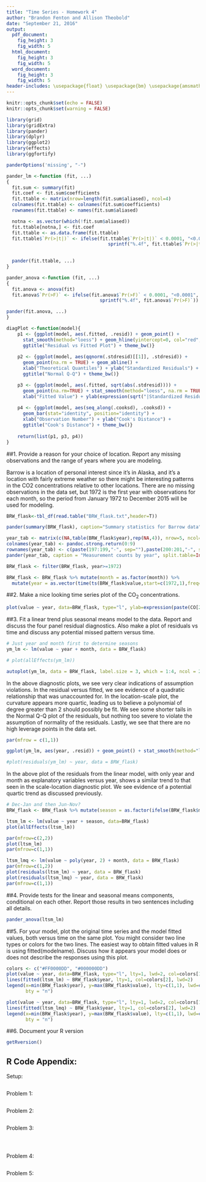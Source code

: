 ```yaml
---
title: "Time Series - Homework 4"
author: "Brandon Fenton and Allison Theobold"
date: "September 21, 2016"
output:
  pdf_document:
    fig_height: 3
    fig_width: 5
  html_document:
    fig_height: 3
    fig_width: 5
  word_document:
    fig_height: 3
    fig_width: 5
header-includes: \usepackage{float} \usepackage{bm} \usepackage{amsmath} \usepackage{amssymb} \usepackage{microtype}
---
```


```r
knitr::opts_chunk$set(echo = FALSE)
knitr::opts_chunk$set(warning = FALSE)

library(grid)
library(gridExtra)
library(pander)
library(dplyr)
library(ggplot2)
library(effects)
library(ggfortify)

panderOptions('missing', "-")

pander_lm <-function (fit, ...)
{
  fit.sum <- summary(fit)
  fit.coef <- fit.sum$coefficients
  fit.ttable <- matrix(nrow=length(fit.sum$aliased), ncol=4)
  colnames(fit.ttable) <- colnames(fit.sum$coefficients)
  rownames(fit.ttable) <- names(fit.sum$aliased)

  notna <- as.vector(which(!fit.sum$aliased))
  fit.ttable[notna,] <- fit.coef
  fit.ttable <- as.data.frame(fit.ttable)
  fit.ttable$`Pr(>|t|)` <- ifelse(fit.ttable$`Pr(>|t|)` < 0.0001, "<0.0001",
                                     sprintf("%.4f", fit.ttable$`Pr(>|t|)`))
  

  pander(fit.ttable, ...)
}

pander_anova <-function (fit, ...)
{
  fit.anova <- anova(fit)
  fit.anova$`Pr(>F)` <- ifelse(fit.anova$`Pr(>F)` < 0.0001, "<0.0001",
                                  sprintf("%.4f", fit.anova$`Pr(>F)`))

pander(fit.anova, ...)
}

diagPlot <-function(model){
    p1 <- {ggplot(model, aes(.fitted, .resid)) + geom_point() + 
      stat_smooth(method="loess") + geom_hline(yintercept=0, col="red", linetype="dashed") + xlab("Fitted Values") + ylab("Residuals") + 
      ggtitle("Residual vs Fitted Plot") + theme_bw()}
    
    p2 <- {ggplot(model, aes(qqnorm(.stdresid)[[1]], .stdresid)) +
      geom_point(na.rm = TRUE) + geom_abline() +
      xlab("Theoretical Quantiles") + ylab("Standardized Residuals") +
      ggtitle("Normal Q-Q") + theme_bw()} 

    p3 <- {ggplot(model, aes(.fitted, sqrt(abs(.stdresid)))) +
      geom_point(na.rm=TRUE) + stat_smooth(method="loess", na.rm = TRUE) + 
      xlab("Fitted Value") + ylab(expression(sqrt("|Standardized Residuals|"))) + ggtitle("Scale-Location") + theme_bw()}
    
    p4 <- {ggplot(model, aes(seq_along(.cooksd), .cooksd)) +
      geom_bar(stat="identity", position="identity") + 
      xlab("Observation Number") + ylab("Cook's Distance") +
      ggtitle("Cook's Distance") + theme_bw()}
    
    return(list(p1, p3, p4))
}
```


##1. Provide a reason for your choice of location. Report any missing observations and the range of years where you are modeling.
    
Barrow is a location of personal interest since it's in Alaska, and it's a location with fairly extreme weather so there might be interesting patterns in the CO2 concentrations relative to other locations.  There are no missing observations in the data set, but 1972 is the first year with observations for each month, so the period from January 1972 to December 2015 will be used for modeling.

```r
BRW_flask<-tbl_df(read.table("BRW_flask.txt",header=T)) 

pander(summary(BRW_flask), caption="Summary statistics for Barrow data")

year_tab <- matrix(c(NA,table(BRW_flask$year),rep(NA,4)), nrow=5, ncol=10, byrow = TRUE)
colnames(year_tab) <- pandoc.strong.return(0:9)
rownames(year_tab) <- c(paste(197:199,"-", sep=""),paste(200:201,"-", sep=""))
pander(year_tab, caption = "Measurement counts by year", split.table=Inf)

BRW_flask <- filter(BRW_flask, year>=1972)

BRW_flask <- BRW_flask %>% mutate(month = as.factor(month)) %>%
  mutate(year = as.vector(time(ts(BRW_flask$value,start=c(1972,1),freq=12))))

```


##2. Make a nice looking time series plot of the CO$_2$ concentrations.

```r

plot(value ~ year, data=BRW_flask, type="l", ylab=expression(paste(CO[2], "(",mu,"mol/mol)")))
```

##3. Fit a linear trend plus seasonal means model to the data. Report and discuss the four panel residual diagnostics. Also make a plot of residuals vs time and discuss any potential missed pattern versus time.

```r

# Just year and month first to determine seasons
ym_lm <- lm(value ~ year + month, data = BRW_flask)

# plot(allEffects(ym_lm))

autoplot(ym_lm, data = BRW_flask, label.size = 3, which = 1:4, ncol = 2)
```

 In the above diagnostic plots, we see very clear indications of assumption violations. In the residual versus fitted, we see evidence of a quadratic relationship that was unaccounted for. In the location-scale plot, the curvature appears more quartic, leading us to believe a polynomial of degree greater than 2 should possibly be fit. We see some shorter tails in the Normal Q-Q plot of the residuals, but nothing too severe to violate the assumption of normality of the residuals. Lastly, we see that there are no high leverage points in the data set. 
 
```r
par(mfrow = c(1,1))

ggplot(ym_lm, aes(year, .resid)) + geom_point() + stat_smooth(method="loess") + xlab("Year") + ylab("Residuals") + ggtitle("Residual vs Year") + theme_bw()

#plot(residuals(ym_lm) ~ year, data = BRW_flask)
``` 

In the above plot of the residuals from the linear model, with only year and month as explanatory variables versus year, shows a similar trend to that seen in the scale-location diagnostic plot. We see evidence of a potential quartic trend as discussed previously. 

```r

# Dec-Jan and then Jun-Nov?
BRW_flask <- BRW_flask %>% mutate(season = as.factor(ifelse(BRW_flask$month %in% c(12,1:5), 1, 2)))

ltsm_lm <- lm(value ~ year + season, data=BRW_flask)
plot(allEffects(ltsm_lm))
```

```r
par(mfrow=c(2,2))
plot(ltsm_lm)
par(mfrow=c(1,1))
```

```r

ltsm_lmq <- lm(value ~ poly(year, 2) + month, data = BRW_flask)
par(mfrow=c(1,2))
plot(residuals(ltsm_lm) ~ year, data = BRW_flask)
plot(residuals(ltsm_lmq) ~ year, data = BRW_flask)
par(mfrow=c(1,1))

```

##4. Provide tests for the linear and seasonal means components, conditional on each other. Report those results in two sentences including all details.

```r
pander_anova(ltsm_lm)

```

##5. For your model, plot the original time series and the model fitted values, both versus time on the same plot. You might consider two line types or colors for the two lines. The easiest way to obtain fitted values in R is using fitted(modelname). Discuss how it appears your model does or does not describe the responses using this plot.

```r
colors <- c("#FF0000DD", "#000000DD")
plot(value ~ year, data=BRW_flask, type="l", lty=1, lwd=2, col=colors[1], ylab=expression(paste(CO[2], "(",mu,"mol/mol)")))
lines(fitted(ltsm_lm) ~ BRW_flask$year, lty=1, col=colors[2], lwd=2)
legend(x=min(BRW_flask$year), y=max(BRW_flask$value), lty=c(1,1), lwd=c(2,2), col=colors, legend=c("Original","Fitted"),
       bty = "n")

```

```r

plot(value ~ year, data=BRW_flask, type="l", lty=1, lwd=2, col=colors[1], ylab=expression(paste(CO[2], "(",mu,"mol/mol)")))
lines(fitted(ltsm_lmq) ~ BRW_flask$year, lty=1, col=colors[2], lwd=2)
legend(x=min(BRW_flask$year), y=max(BRW_flask$value), lty=c(1,1), lwd=c(2,2), col=colors, legend=c("Original","Fitted (quadratic)"),
       bty = "n")
```

##6. Document your R version 

```r
getRversion()
```

\pagebreak

## R Code Appendix:

Setup:
```r

```

Problem 1:
```r

```

Problem 2:
```r

```

Problem 3:
```r

```

```r

```

```r

```

Problem 4:
```r

```

Problem 5:
```r

```


